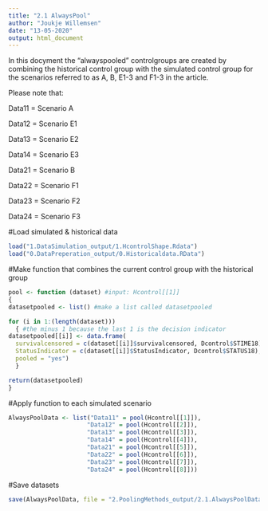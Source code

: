```yaml
---
title: "2.1 AlwaysPool"
author: "Joukje Willemsen"
date: "13-05-2020"
output: html_document
---
```


In  this docyment the "alwayspooled" controlgroups are created by combining the historical control group with the simulated control group for the scenarios referred to as A, B, E1-3 and F1-3 in the article.

Please note that:

Data11 = Scenario A

Data12 = Scenario E1

Data13 = Scenario E2

Data14 = Scenario E3

Data21 = Scenario B

Data22 = Scenario F1

Data23 = Scenario F2

Data24 = Scenario F3

#Load simulated & historical data
```r
load("1.DataSimulation_output/1.HcontrolShape.Rdata")
load("0.DataPreperation_output/0.Historicaldata.RData")
```

#Make function that combines the current control group with the historical group
```r
pool <- function (dataset) #input: Hcontrol[[1]]
{
datasetpooled <- list() #make a list called datasetpooled

for (i in 1:(length(dataset)))
  { #the minus 1 because the last 1 is the decision indicator
datasetpooled[[i]] <- data.frame(
  survivalcensored = c(dataset[[i]]$survivalcensored, Dcontrol$STIME18), 
  StatusIndicator = c(dataset[[i]]$StatusIndicator, Dcontrol$STATUS18),
  pooled = "yes")
  }

return(datasetpooled)  
}
```

#Apply function to each simulated scenario
```r
AlwaysPoolData <- list("Data11" = pool(Hcontrol[[1]]), 
                      "Data12" = pool(Hcontrol[[2]]),
                      "Data13" = pool(Hcontrol[[3]]),
                      "Data14" = pool(Hcontrol[[4]]),
                      "Data21" = pool(Hcontrol[[5]]), 
                      "Data22" = pool(Hcontrol[[6]]),
                      "Data23" = pool(Hcontrol[[7]]),
                      "Data24" = pool(Hcontrol[[8]]))

```

#Save datasets
```r
save(AlwaysPoolData, file = "2.PoolingMethods_output/2.1.AlwaysPoolDatasetShape.Rdata")
```

